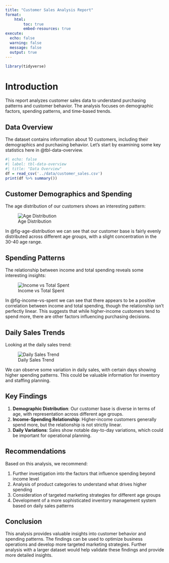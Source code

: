 ```yaml
---
title: "Customer Sales Analysis Report"
format: 
    html:
        toc: true
        embed-resources: true
execute:
  echo: false
  warning: false
  message: false
  output: true
---
```


```r
library(tidyverse)
```

# Introduction

This report analyzes customer sales data to understand purchasing patterns and customer behavior. The analysis focuses on demographic factors, spending patterns, and time-based trends.

## Data Overview

The dataset contains information about 10 customers, including their demographics and purchasing behavior. Let's start by examining some key statistics here in @tbl-data-overview.

```r
#| echo: false  
#| label: tbl-data-overview
#| title: "Data Overview"
df = read_csv('../data/customer_sales.csv')
print(df %>% summary())
```

## Customer Demographics and Spending

The age distribution of our customers shows an interesting pattern:

![Age Distribution](../outputs/age_distribution.png){#fig-age-distribution}

In @fig-age-distribution we can see that our customer base is fairly evenly distributed across different age groups, with a slight concentration in the 30-40 age range.

## Spending Patterns

The relationship between income and total spending reveals some interesting insights:

![Income vs Total Spent](../outputs/income_vs_spent.png){#fig-income-vs-spent}

In @fig-income-vs-spent we can see that there appears to be a positive correlation between income and total spending, though the relationship isn't perfectly linear. This suggests that while higher-income customers tend to spend more, there are other factors influencing purchasing decisions.

## Daily Sales Trends

Looking at the daily sales trend:

![Daily Sales Trend](../outputs/daily_sales_trend.png){#fig-daily-sales-trend}

We can observe some variation in daily sales, with certain days showing higher spending patterns. This could be valuable information for inventory and staffing planning.

## Key Findings

1. **Demographic Distribution**: Our customer base is diverse in terms of age, with representation across different age groups.
2. **Income-Spending Relationship**: Higher-income customers generally spend more, but the relationship is not strictly linear.
3. **Daily Variations**: Sales show notable day-to-day variations, which could be important for operational planning.

## Recommendations

Based on this analysis, we recommend:

1. Further investigation into the factors that influence spending beyond income level
2. Analysis of product categories to understand what drives higher spending
3. Consideration of targeted marketing strategies for different age groups
4. Development of a more sophisticated inventory management system based on daily sales patterns

## Conclusion

This analysis provides valuable insights into customer behavior and spending patterns. The findings can be used to optimize business operations and develop more targeted marketing strategies. Further analysis with a larger dataset would help validate these findings and provide more detailed insights. 